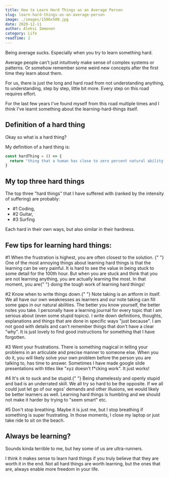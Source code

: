 ```yaml
---
title: How to Learn Hard Things as an Average Person
slug: learn-hard-things-as-an-average-person
image: ./images/1500x500.jpg
date: 2020-12-11
author: Aleksi Immonen
category: Life
readTime: 2
---
```



<p className="text-b">
  <span style={{ fontWeight: "600" }}>Being average sucks.</span> Especially
  when you try to learn something hard.
</p>

<p className="text-b">
  Average people can't just intuitively make sense of complex systems or
  patterns. Or somehow remember some weird new concepts after the first time
  they learn about them.
</p>

<p className="text-b">
  For us, there is just the long and hard road from not understanding anything,
  to understanding, step by step, little bit more. Every step on this road
  requires effort.
</p>

<p className="text-b">
  For the last few years I've found myself from this road multiple times and I
  think I've learnt something about the learning-hard-things itself.
</p>

<h2 className="blog-h2">Definition of a hard thing</h2>

<p className="text-b">Okay so what is a hard thing?</p>

<p className="text-b">My definition of a hard thing is:</p>

```js
const hardThing = () => {
  return "thing that a human has close to zero percent natural ability to understand or execute effectively."
}
```

<h2 className="blog-h2">My top three hard things</h2>

<p className="text-b">
  The top three "hard things" that I have suffered with (ranked by the intensity
  of suffering) are probably:
</p>

<div className="list-element">
  <ul className="list-b">
    <li>#1 Coding,</li>
    <li>#2 Guitar,</li>
    <li>#3 Surfing</li>
  </ul>
</div>

<p className="text-b">
  Each hard in their own ways, but also similar in their hardness.
</p>

<h2 className="blog-h2">Few tips for learning hard things:</h2>

<p className="text-b">
  <span style={{ fontWeight: "600" }}>
    #1 When the frustration is highest, you are often closest to the solution.
  </span>{" "}
  One of the most annoying things about learning hard things is that the
  learning can be very painful. It is hard to see the value in being stuck to
  some detail for the 100th hour. But when you are stuck and think that you are
  not learning anything, you are actually learning the most. In that moment, you
  are{" "}
  <span style={{ fontWeight: "600" }}>
    doing the tough work of learning hard things!
  </span>
</p>

<p className="text-b">
  <span style={{ fontWeight: "600" }}>#2 Know when to write things down.</span>{" "}
  Note taking is an artform in itself. We all have our own weaknesses as
  learners and our note taking can fill some gaps in our natural abilities. The
  better you know yourself, the better notes you take. I personally have a
  learning journal for every topic that I am serious about (even some stupid
  topics). I write down definitions, thoughts, explanations and things that are
  done in specific ways "just because". I am not good with details and can't
  remember things that don't have a clear "why". It is just lovely to find good
  instructions for something that I have forgotten.
</p>

<p className="text-b">
  <span style={{ fontWeight: "600" }}>#3 Went your frustrations.</span> There is
  something magical in telling your problems in an articulate and precise manner
  to someone else. When you do it, you will likely solve your own problem before
  the person you are talking to, has time to answer. Sometimes I have made
  google slide presentations with titles like "xyz doesn't f*cking work". It
  just works!
</p>

<p className="text-b">
  <span style={{ fontWeight: "600" }}>#4 It's ok to suck and be stupid.</span>{" "}
  Being shamelessly and openly stupid and bad is an underrated skill. We all try
  so hard to be the opposite. If we all could just let go of our egos' demands
  and other illusions, we would likely be better learners as well. Learning hard
  things is humbling and we should not make it harder by trying to "seem smart"
  etc.
</p>

<p className="text-b">
  <span style={{ fontWeight: "600" }}>#5 Don't stop breathing.</span> Maybe it
  is just me, but I stop breathing if something is super frustrating. In those
  moments, I close my laptop or just take ride to sit on the beach.
</p>

<h2 className="blog-h2">Always be learning?</h2>

<p className="text-b">
  Sounds kinda terrible to me, but hey some of us are ultra-runners.
</p>
<p className="text-b">
  I think it makes sense to learn hard things if you truly believe that they are
  worth it in the end. Not all hard things are worth learning, but the ones that
  are, always enable more freedom in your life.
</p>
